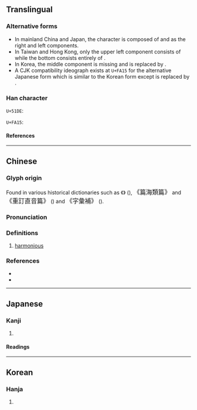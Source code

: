 {{also|熙|煕|熈|𠘑|𠘕}}
{{character info/new}}
{{character info/new|0xfa15}}
==Translingual==

===Alternative forms===
* In mainland China and Japan, the character is composed of {{l|mul|冫}} and {{l|mul|熈}} as the right and left components.
* In Taiwan and Hong Kong, only the upper left component consists of {{l|mul|冫}} while the bottom consists entirely of {{l|mul|灬}}.
* In Korea, the middle component {{l|mul|丿}} is missing and {{l|mul|巳}} is replaced by {{l|mul|㔾}}. <!-- Refer Unicode charts, version 10.0 (2017) -->
* A CJK compatibility ideograph exists at <code>U+FA15</code> for the alternative Japanese form which is similar to the Korean form except {{l|mul|㔾}} is replaced by {{l|mul|巳}}.

===Han character===
<code>U+51DE</code>: {{Han char|rn=15|rad=冫|as=14|ask+=12|sn=16|snk+=14|four=37131,37331|canj=IMLUF,IMLSF|ids=⿰冫熈(GJ),⿱⿰冫⿲丿臣巳灬(HT),⿱⿲冫臣㔾灬(K)}}

<code>U+FA15</code>: {{Han char|rn=15|rad=冫|as=13|sn=15|four=|canj=IUF|ids=⿱⿲冫臣巳灬}}

====References====
{{Han ref|kx=0133.460|dkj=01721|dj=0298.280|hdz=10301.160|uh=51DE}}
{{Han ref|uh=FA15}}

----

==Chinese==
{{zh-forms}}

===Glyph origin===
Found in various historical dictionaries such as 《{{w2|zh|四聲篇海}}》 ({{w|Jin dynasty (1115–1234)|Jin dynasty}}), <big>《篇海類篇》</big> and <big>《重訂直音篇》</big> ({{w|Ming dynasty}}) and <big>《字彙補》</big> ({{w|Qing dynasty}}).

===Pronunciation===
{{zh-pron
|m=xī
|c=hei1
|mc=y
|oc=y
|cat=a
}}

===Definitions===
{{zh-hanzi}}

# {{zh-hg}} [[harmonious]]
#: {{zh-syn|和}}

===References===
* {{R:twedu|C00497}}
* {{R:yue:Hanzi}}

----

==Japanese==

===Kanji===
{{ja-kanji|grade=|rs=冫14}}

# {{defn|lang=ja|sort=冫14}}

====Readings====
{{ja-readings
|on=き
|kun=やわらぐ
}}

----

==Korean==

===Hanja===
{{ko-hanja|hangeul=희|rv=hui|mr=hŭi}}

# {{defn|lang=ko|sort=冫14}}